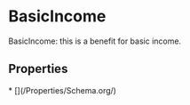   
# BasicIncome

BasicIncome: this is a benefit for basic income.

## Properties

<Grid>
* [](/Properties/Schema.org/)
</Grid>

